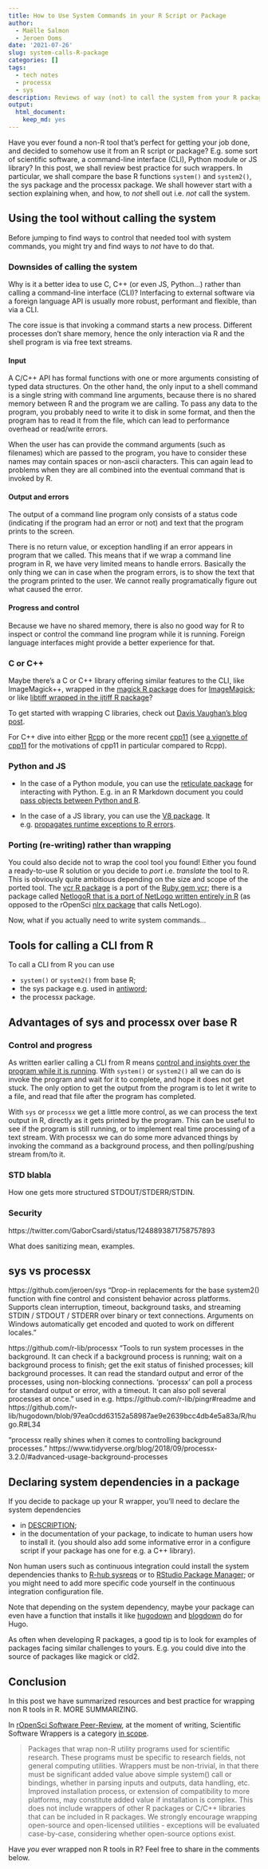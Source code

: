 ```yaml
---
title: How to Use System Commands in your R Script or Package
author:
  - Maëlle Salmon
  - Jeroen Ooms
date: '2021-07-26'
slug: system-calls-R-package
categories: []
tags:
  - tech notes
  - processx
  - sys
description: Reviews of way (not) to call the system from your R package.
output:
  html_document:
    keep_md: yes
---
```


Have you ever found a non-R tool that's perfect for getting your job done, and decided to somehow use it from an R script or package?
E.g. some sort of scientific software, a command-line interface (CLI), Python module or JS library?
In this post, we shall review best practice for such wrappers.
In particular, we shall compare the base R functions `system()` and `system2()`, the sys package and the processx package.
We shall however start with a section explaining when, and how, to _not_ shell out i.e. _not_ call the system.

## Using the tool without calling the system

Before jumping to find ways to control that needed tool with system commands, you might try and find ways to _not_ have to do that.

### Downsides of calling the system

Why is it a better idea to use C, C++ (or even JS, Python...) rather than calling a command-line interface (CLI)?
Interfacing to external software via a foreign language API is usually more robust, performant and flexible, than via a CLI.

The core issue is that invoking a command starts a new process. 
Different processes don't share memory, hence the only interaction via R and the shell program is via free text streams.

#### Input

A C/C++ API has formal functions with one or more arguments consisting of typed data structures. 
On the other hand, the only input to a shell command is a single string with command line arguments, because there is no shared memory between R and the program we are calling. 
To pass any data to the program, you probably need to write it to disk in some format, 
and then the program has to read it from the file, which can lead to performance overhead or read/write errors. 

When the user has can provide the command arguments (such as filenames) which are passed to the program,
you have to consider these names may contain spaces or non-ascii characters. 
This can again lead to problems when they are all combined into the eventual command that is invoked by R.

#### Output and errors

The output of a command line program only consists of a status code (indicating if the program had an error or not) and text that the program prints to the screen. 

There is no return value, or exception handling if an error appears in program that we called.
This means that if we wrap a command line program in R, we have very limited means to handle errors. 
Basically the only thing we can in case when the program errors, is to show the text that the program printed to the user. 
We cannot really programatically figure out what caused the error.

#### Progress and control

Because we have no shared memory, there is also no good way for R to inspect or control the command line program while it is running. 
Foreign language interfaces might provide a better experience for that.

### C or C++

Maybe there's a C or C++ library offering similar features to the CLI, like ImageMagick++, wrapped in the [magick R package](https://docs.ropensci.org/magick/) does for [ImageMagick](https://imagemagick.org/index.php); or like [libtiff wrapped in the ijtiff R package](/blog/2018/04/12/ijtiff/)? 

To get started with wrapping C libraries, check out [Davis Vaughan's blog post](https://blog.davisvaughan.com/2019/03/02/now-you-c-me/). 

For C++ dive into either [Rcpp](https://adv-r.hadley.nz/rcpp.html) or the more recent [cpp11](https://cpp11.r-lib.org/articles/cpp11.html) (see [a vignette of cpp11](https://cpp11.r-lib.org/articles/motivations.html) for the motivations of cpp11 in particular compared to Rcpp).

### Python and JS

* In the case of a Python module, you can use the [reticulate package](https://rstudio.github.io/reticulate/) for interacting with Python. E.g. in an R Markdown document you could [pass objects between Python and R ](https://rstudio.github.io/reticulate/articles/r_markdown.html#calling-python-from-r-1).

* In the case of a JS library, you can use the [V8 package](https://github.com/jeroen/v8). It e.g. [propagates runtime exceptions to R errors](https://cran.r-project.org/web/packages/V8/vignettes/v8_intro.html#warnings,_errors_and_consolelog).

### Porting (re-writing) rather than wrapping

You could also decide not to wrap the cool tool you found! Either you found a ready-to-use R solution or you decide to _port_ i.e. _translate_ the tool to R.
This is obviously quite ambitious depending on the size and scope of the ported tool.
The [vcr R package](https://docs.ropensci.org/vcr/) is a port of the [Ruby gem vcr](https://github.com/vcr/vcr); there is a package called [NetlogoR that is a port of NetLogo written entirely in R](https://onlinelibrary.wiley.com/doi/full/10.1111/ecog.04516) (as opposed to the rOpenSci [nlrx package](https://docs.ropensci.org/nlrx/) that calls NetLogo).

Now, what if you actually need to write system commands...

## Tools for calling a CLI from R

To call a CLI from R you can use

* `system()` or `system2()` from base R;
* the sys package e.g. used in [antiword](https://github.com/ropensci/antiword/blob/master/R/antiword.R);
* the processx package.

## Advantages of sys and processx over base R

### Control and progress

As written earlier calling a CLI from R means [control and insights over the program while it is running](#progress-and-control).
With `system()` or `system2()` all we can do is invoke the program and wait for it to complete, and hope it does not get stuck. 
The only option to get the output from the program is to let it write to a file, and read that file after the program has completed.

With `sys` or `processx` we get a little more control, as we can process the text output in R, directly as it gets printed by the program. 
This can be useful to see if the program is still running, or to implement real time processing of a text stream. 
With processx we can do some more advanced things by invoking the command as a background process, and then polling/pushing stream from/to it.

### STD blabla

How one gets more structured STDOUT/STDERR/STDIN.

### Security

https://twitter.com/GaborCsardi/status/1248893871758757893

What does sanitizing mean, examples.

## sys vs processx

https://github.com/jeroen/sys "Drop-in replacements for the base system2() function with fine control and consistent behavior across platforms. Supports clean interruption, timeout, background tasks, and streaming STDIN / STDOUT / STDERR over binary or text connections. Arguments on Windows automatically get encoded and quoted to work on different locales."

https://github.com/r-lib/processx "Tools to run system processes in the background. It can check if a background process is running; wait on a background process to finish; get the exit status of finished processes; kill background processes. It can read the standard output and error of the processes, using non-blocking connections. 'processx' can poll a process for standard output or error, with a timeout. It can also poll several processes at once." used in e.g. https://github.com/r-lib/pingr#readme and https://github.com/r-lib/hugodown/blob/97ea0cdd63152a58987ae9e2639bcc4db4e5a83a/R/hugo.R#L34

"processx really shines when it comes to controlling background processes. " https://www.tidyverse.org/blog/2018/09/processx-3.2.0/#advanced-usage-background-processes

## Declaring system dependencies in a package

If you decide to package up your R wrapper, you'll need to declare the system dependencies

* in [DESCRIPTION](https://r-pkgs.org/description.html#other-dependencies);
* in the documentation of your package, to indicate to human users how to install it. (you should also add some informative error in a configure script if your package has one for e.g. a C++ library).

Non human users such as continuous integration could install the system dependencies thanks to [R-hub sysreqs](https://github.com/r-hub/sysreqsdb/#sysreqs) or to [RStudio Package Manager](https://remotes.r-lib.org/reference/system_requirements.html); or you might need to add more specific code yourself in the continuous integration configuration file.

Note that depending on the system dependency, maybe your package can even have a function that installs it like [hugodown](https://github.com/r-lib/hugodown) and [blogdown](https://github.com/rstudio/blogdown) do for Hugo.

As often when developing R packages, a good tip is to look for examples of packages facing similar challenges to yours.
E.g. you could dive into the source of packages like magick or cld2.

## Conclusion

In this post we have summarized resources and best practice for wrapping non R tools in R.
MORE SUMMARIZING.

In [rOpenSci Software Peer-Review](/software-review/), at the moment of writing, Scientific Software Wrappers is a category [in scope](https://devguide.ropensci.org/policies.html#package-categories).

>  Packages that wrap non-R utility programs used for scientific research. These programs must be specific to research fields, not general computing utilities. Wrappers must be non-trivial, in that there must be significant added value above simple system() call or bindings, whether in parsing inputs and outputs, data handling, etc. Improved installation process, or extension of compatibility to more platforms, may constitute added value if installation is complex. This does not include wrappers of other R packages or C/C++ libraries that can be included in R packages. We strongly encourage wrapping open-source and open-licensed utilities - exceptions will be evaluated case-by-case, considering whether open-source options exist.

Have _you_ ever wrapped non R tools in R? Feel free to share in the comments below.
